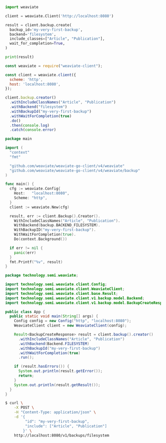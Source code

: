 
<Tabs groupId="languages">
<TabItem value="py" label="Python">

```python
import weaviate

client = weaviate.Client('http://localhost:8080')

result = client.backup.create(
  backup_id='my-very-first-backup',
  backend='filesystem',
  include_classes=["Article", "Publication"],
  wait_for_completion=True,
)

print(result)
```

</TabItem>
<TabItem value="js" label="JavaScript">

```js
const weaviate = require("weaviate-client");

const client = weaviate.client({
  scheme: 'http',
  host: 'localhost:8080',
});

client.backup.creator()
  .withIncludeClassNames("Article", "Publication")
  .withBackend("filesystem")
  .withBackupId("my-very-first-backup")
  .withWaitForCompletion(true)
  .do()
  .then(console.log)
  .catch(console.error)
```

</TabItem>
<TabItem value="go" label="Go">

```go
package main

import (
  "context"
  "fmt"

  "github.com/weaviate/weaviate-go-client/v4/weaviate"
  "github.com/weaviate/weaviate-go-client/v4/weaviate/backup"
)

func main() {
  cfg := weaviate.Config{
    Host:   "localhost:8080",
    Scheme: "http",
  }
  client := weaviate.New(cfg)

  result, err := client.Backup().Creator().
    WithIncludeClassNames("Article", "Publication").
    WithBackend(backup.BACKEND_FILESYSTEM).
    WithBackupID("my-very-first-backup").
    WithWaitForCompletion(true).
    Do(context.Background())

  if err != nil {
    panic(err)
  }
  fmt.Printf("%v", result)
}
```

</TabItem>
<TabItem value="java" label="Java">

```java
package technology.semi.weaviate;

import technology.semi.weaviate.client.Config;
import technology.semi.weaviate.client.WeaviateClient;
import technology.semi.weaviate.client.base.Result;
import technology.semi.weaviate.client.v1.backup.model.Backend;
import technology.semi.weaviate.client.v1.backup.model.BackupCreateResponse;

public class App {
  public static void main(String[] args) {
    Config config = new Config("http", "localhost:8080");
    WeaviateClient client = new WeaviateClient(config);

    Result<BackupCreateResponse> result = client.backup().creator()
      .withIncludeClassNames("Article", "Publication")
      .withBackend(Backend.FILESYSTEM)
      .withBackupId("my-very-first-backup")
      .withWaitForCompletion(true)
      .run();

    if (result.hasErrors()) {
      System.out.println(result.getError());
      return;
    }
    System.out.println(result.getResult());
  }
}
```

</TabItem>
<TabItem value="curl" label="Curl">

```bash
$ curl \
    -X POST \
    -H "Content-Type: application/json" \
    -d '{
         "id": "my-very-first-backup",
         "include": ["Article", "Publication"]
        }' \
    http://localhost:8080/v1/backups/filesystem
```

</TabItem>
</Tabs>